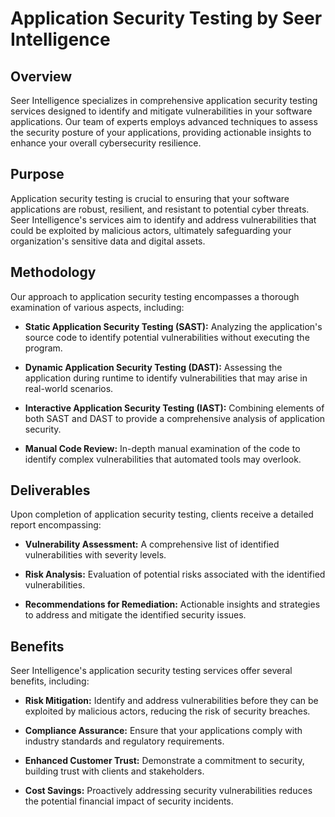 # Application Security Testing by Seer Intelligence

## Overview

Seer Intelligence specializes in comprehensive application security testing services designed to identify and mitigate vulnerabilities in your software applications. Our team of experts employs advanced techniques to assess the security posture of your applications, providing actionable insights to enhance your overall cybersecurity resilience.

## Purpose

Application security testing is crucial to ensuring that your software applications are robust, resilient, and resistant to potential cyber threats. Seer Intelligence's services aim to identify and address vulnerabilities that could be exploited by malicious actors, ultimately safeguarding your organization's sensitive data and digital assets.

## Methodology

Our approach to application security testing encompasses a thorough examination of various aspects, including:

- **Static Application Security Testing (SAST):** Analyzing the application's source code to identify potential vulnerabilities without executing the program.

- **Dynamic Application Security Testing (DAST):** Assessing the application during runtime to identify vulnerabilities that may arise in real-world scenarios.

- **Interactive Application Security Testing (IAST):** Combining elements of both SAST and DAST to provide a comprehensive analysis of application security.

- **Manual Code Review:** In-depth manual examination of the code to identify complex vulnerabilities that automated tools may overlook.

## Deliverables

Upon completion of application security testing, clients receive a detailed report encompassing:

- **Vulnerability Assessment:** A comprehensive list of identified vulnerabilities with severity levels.

- **Risk Analysis:** Evaluation of potential risks associated with the identified vulnerabilities.

- **Recommendations for Remediation:** Actionable insights and strategies to address and mitigate the identified security issues.

## Benefits

Seer Intelligence's application security testing services offer several benefits, including:

- **Risk Mitigation:** Identify and address vulnerabilities before they can be exploited by malicious actors, reducing the risk of security breaches.

- **Compliance Assurance:** Ensure that your applications comply with industry standards and regulatory requirements.

- **Enhanced Customer Trust:** Demonstrate a commitment to security, building trust with clients and stakeholders.

- **Cost Savings:** Proactively addressing security vulnerabilities reduces the potential financial impact of security incidents.

